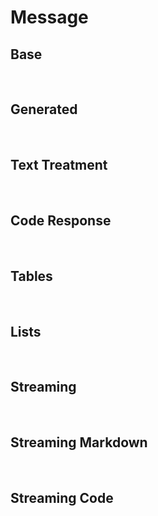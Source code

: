 
# Message

## Base

<br />
<StoryEmbed for="Message" name="Small" />

## Generated

<br />
<StoryEmbed for="Message" name="Generated" />

## Text Treatment

<br />
<StoryEmbed for="Message" name="Markdown" />

## Code Response

<br />
<StoryEmbed for="Message" name="CodeResponse" />

## Tables

<br />
<StoryEmbed for="Message" name="Tables" />

## Lists

<br />
<StoryEmbed for="Message" name="Lists" />

## Streaming

<br />
<StoryEmbed for="Message" name="Streaming" />

## Streaming Markdown

<br />
<StoryEmbed for="Message" name="StreamingFullMarkdown" />

## Streaming Code

<br />
<StoryEmbed for="Message" name="StreamingCode" />
